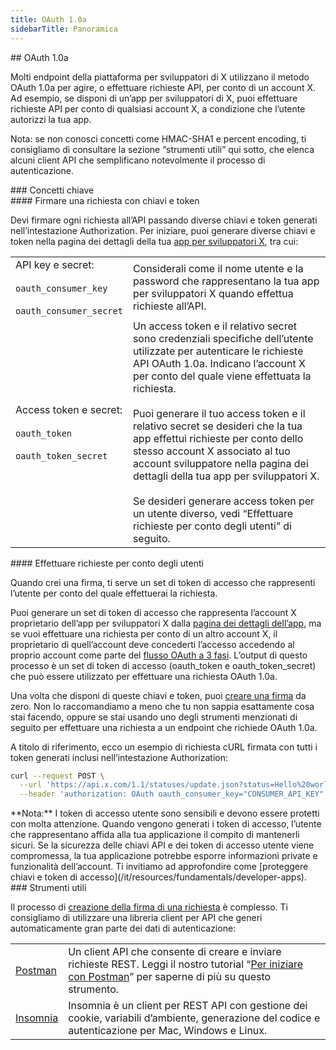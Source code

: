 ```yaml
---
title: OAuth 1.0a
sidebarTitle: Panoramica
---
```



<div id="oauth-10a">
  ## OAuth 1.0a
</div>

Molti endpoint della piattaforma per sviluppatori di X utilizzano il metodo OAuth 1.0a per agire, o effettuare richieste API, per conto di un account X. Ad esempio, se disponi di un’app per sviluppatori di X, puoi effettuare richieste API per conto di qualsiasi account X, a condizione che l’utente autorizzi la tua app.

Nota: se non conosci concetti come HMAC-SHA1 e percent encoding, ti consigliamo di consultare la sezione “strumenti utili” qui sotto, che elenca alcuni client API che semplificano notevolmente il processo di autenticazione.

<div id="key-concepts">
  ### Concetti chiave
</div>

<div id="signing-a-request-with-keys-and-tokens">
  #### Firmare una richiesta con chiavi e token
</div>

Devi firmare ogni richiesta all’API passando diverse chiavi e token generati nell’intestazione Authorization. Per iniziare, puoi generare diverse chiavi e token nella pagina dei dettagli della tua [app per sviluppatori X](/it/resources/fundamentals/developer-apps), tra cui:

|     |     |
| :--- | :--- |
| API key e secret:<br /><br />`oauth_consumer_key`<br /><br />`oauth_consumer_secret` | Considerali come il nome utente e la password che rappresentano la tua app per sviluppatori X quando effettua richieste all’API. |
| Access token e secret:<br /><br />`oauth_token`<br /><br />`oauth_token_secret` | Un access token e il relativo secret sono credenziali specifiche dell’utente utilizzate per autenticare le richieste API OAuth 1.0a. Indicano l’account X per conto del quale viene effettuata la richiesta.<br /><br />Puoi generare il tuo access token e il relativo secret se desideri che la tua app effettui richieste per conto dello stesso account X associato al tuo account sviluppatore nella pagina dei dettagli della tua app per sviluppatori X.<br /><br />Se desideri generare access token per un utente diverso, vedi “Effettuare richieste per conto degli utenti” di seguito. |

<div id="making-requests-on-behalf-of-users">
  #### Effettuare richieste per conto degli utenti
</div>

Quando crei una firma, ti serve un set di token di accesso che rappresenti l’utente per conto del quale effettuerai la richiesta.

Puoi generare un set di token di accesso che rappresenta l’account X proprietario dell’app per sviluppatori X dalla [pagina dei dettagli dell’app,](https://developer.x.com/content/developer-twitter/en/apps) ma se vuoi effettuare una richiesta per conto di un altro account X, il proprietario di quell’account deve concederti l’accesso accedendo al proprio account come parte del [flusso OAuth a 3 fasi](/it/resources/fundamentals/authentication#obtaining-access-tokens-using-3-legged-oauth-flow). L’output di questo processo è un set di token di accesso (oauth\_token e oauth\_token\_secret) che può essere utilizzato per effettuare una richiesta OAuth 1.0a.

Una volta che disponi di queste chiavi e token, puoi [creare una firma](/it/resources/fundamentals/authentication#creating-a-signature) da zero. Non lo raccomandiamo a meno che tu non sappia esattamente cosa stai facendo, oppure se stai usando uno degli strumenti menzionati di seguito per effettuare una richiesta a un endpoint che richiede OAuth 1.0a.

A titolo di riferimento, ecco un esempio di richiesta cURL firmata con tutti i token generati inclusi nell’intestazione Authorization:

```bash
curl --request POST \
  --url 'https://api.x.com/1.1/statuses/update.json?status=Hello%20world' \
  --header 'authorization: OAuth oauth_consumer_key="CONSUMER_API_KEY", oauth_nonce="OAUTH_NONCE", oauth_signature="OAUTH_SIGNATURE", oauth_signature_method="HMAC-SHA1", oauth_timestamp="OAUTH_TIMESTAMP", oauth_token="ACCESS_TOKEN", oauth_version="1.0"' \
```

<Note>
  **Nota:** I token di accesso utente sono sensibili e devono essere protetti con molta attenzione. Quando vengono generati i token di accesso, l’utente che rappresentano affida alla tua applicazione il compito di mantenerli sicuri. Se la sicurezza delle chiavi API e dei token di accesso utente viene compromessa, la tua applicazione potrebbe esporre informazioni private e funzionalità dell’account. Ti invitiamo ad approfondire come [proteggere chiavi e token di accesso](/it/resources/fundamentals/developer-apps).
</Note>

<div id="useful-tools">
  ### Strumenti utili
</div>

Il processo di [creazione della firma di una richiesta](/it/resources/fundamentals/authentication#creating-a-signature) è complesso. Ti consigliamo di utilizzare una libreria client per API che generi automaticamente gran parte dei dati di autenticazione:

|     |     |
| :--- | :--- |
| [Postman](https://www.getpostman.com/) | Un client API che consente di creare e inviare richieste REST. Leggi il nostro tutorial “[Per iniziare con Postman](/it/tutorials/postman-getting-started)” per saperne di più su questo strumento. |
| [Insomnia](https://insomnia.rest/) | Insomnia è un client per REST API con gestione dei cookie, variabili d’ambiente, generazione del codice e autenticazione per Mac, Windows e Linux. |